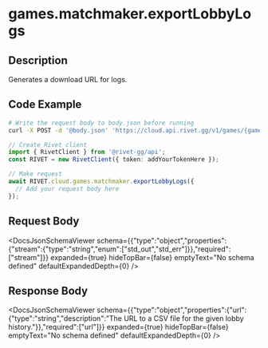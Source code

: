 

# games.matchmaker.exportLobbyLogs

## Description

Generates a download URL for logs.


## Code Example

<CodeGroup title='Request' tag='POST' label='https://cloud.api.rivet.gg/v1/games/{game_id}/matchmaker/lobbies/{lobby_id}/logs/export'>

```bash {{ title: 'cURL' }}
# Write the request body to body.json before running
curl -X POST -d '@body.json' 'https://cloud.api.rivet.gg/v1/games/{game_id}/matchmaker/lobbies/{lobby_id}/logs/export'
```

```ts
// Create Rivet client
import { RivetClient } from '@rivet-gg/api';
const RIVET = new RivetClient({ token: addYourTokenHere });

// Make request
await RIVET.cloud.games.matchmaker.exportLobbyLogs({
  // Add your request body here
});
```

</CodeGroup>


## Request Body

<DocsJsonSchemaViewer
  schema={{"type":"object","properties":{"stream":{"type":"string","enum":["std_out","std_err"]}},"required":["stream"]}}
  expanded={true}
  hideTopBar={false}
  emptyText="No schema defined"
  defaultExpandedDepth={0}
/>


## Response Body

<DocsJsonSchemaViewer
  schema={{"type":"object","properties":{"url":{"type":"string","description":"The URL to a CSV file for the given lobby history."}},"required":["url"]}}
  expanded={true}
  hideTopBar={false}
  emptyText="No schema defined"
  defaultExpandedDepth={0}
/>

